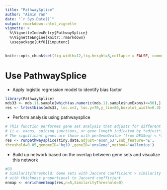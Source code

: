 ```yaml
---
title: "PathwaySplice"
author: "Aimin Yan"
date: "`r Sys.Date()`"
output: rmarkdown::html_vignette
vignette: >
  %\VignetteIndexEntry{PathwaySplice}
  %\VignetteEngine{knitr::rmarkdown}
  \usepackage[utf8]{inputenc}
---
```


```r
knitr::opts_chunk$set(fig.width=12,fig.height=8,collapse = FALSE, comment = "#>")
```

# Use PathwaySplice

+ Apply logistic regression model to identify bias factor
```r
library(PathwaySplice)
mds33 <- mds.11.sample[which(as.numeric(mds.11.sample$numExons)<=50),]
res <- lrtestbias(mds33, loc.x=2, loc.y=70,y_lim=80,boxplot_width=0.3) #loc.x and loc.y indicates location of p-value
```

+ Perform analysis using pathwaysplice
```r

# This function performes gene set analysis that adjusts for different number of gene subfeatures 
# (i.e. exons, spicing junctions, or gene length indicated by *adjust*) associated with each gene. 
# The significant genes are those with perGeneQvalue (from DEXSeq) < *threshold*. 
res <- runpathwaysplice(tiny.data,adjust='exon_SJ',sub_feature='E',
threshold=0.05,genomeID='hg19',geneID='ensGene',method='Wallenius')

```

+ Build up network based on the overlap between gene sets and visualize this network

```r
#GO
# SimilarityThreshold: Gene sets with Jaccard coefficient > similarity threshold are connected by a line,
# with thickness proportional to Jaccard coefficient    
enmap <- enrichmentmap(res,n=5,SimilarityThreshold=0)
```